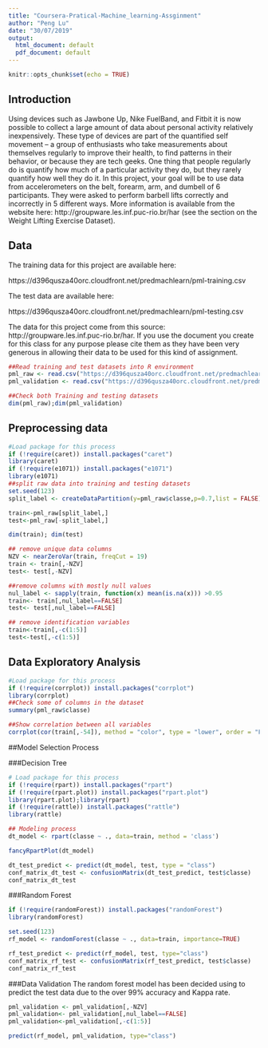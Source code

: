 ```yaml
---
title: "Coursera-Pratical-Machine_learning-Assginment"
author: "Peng Lu"
date: "30/07/2019"
output:
  html_document: default
  pdf_document: default
---
```


```r
knitr::opts_chunk$set(echo = TRUE)
```

## Introduction

Using devices such as Jawbone Up, Nike FuelBand, and Fitbit it is now possible to collect a large amount of data about personal activity relatively inexpensively. These type of devices are part of the quantified self movement – a group of enthusiasts who take measurements about themselves regularly to improve their health, to find patterns in their behavior, or because they are tech geeks. One thing that people regularly do is quantify how much of a particular activity they do, but they rarely quantify how well they do it. In this project, your goal will be to use data from accelerometers on the belt, forearm, arm, and dumbell of 6 participants. They were asked to perform barbell lifts correctly and incorrectly in 5 different ways. More information is available from the website here: http://groupware.les.inf.puc-rio.br/har (see the section on the Weight Lifting Exercise Dataset).

## Data
The training data for this project are available here:

https://d396qusza40orc.cloudfront.net/predmachlearn/pml-training.csv

The test data are available here:

https://d396qusza40orc.cloudfront.net/predmachlearn/pml-testing.csv

The data for this project come from this source: http://groupware.les.inf.puc-rio.br/har. If you use the document you create for this class for any purpose please cite them as they have been very generous in allowing their data to be used for this kind of assignment.

```r
##Read training and test datasets into R environment
pml_raw <- read.csv("https://d396qusza40orc.cloudfront.net/predmachlearn/pml-training.csv", header = TRUE)
pml_validation <- read.csv("https://d396qusza40orc.cloudfront.net/predmachlearn/pml-testing.csv", header = TRUE)

##Check both Training and testing datasets
dim(pml_raw);dim(pml_validation)
```

## Preprocessing data

```r
#Load package for this process
if (!require(caret)) install.packages("caret")
library(caret)
if (!require(e1071)) install.packages("e1071")
library(e1071)
##split raw data into training and testing datasets
set.seed(123)
split_label <- createDataPartition(y=pml_raw$classe,p=0.7,list = FALSE)

train<-pml_raw[split_label,]
test<-pml_raw[-split_label,]

dim(train); dim(test)

## remove unique data columns
NZV <- nearZeroVar(train, freqCut = 19)
train <- train[,-NZV]
test<- test[,-NZV]

##remove columns with mostly null values
nul_label <- sapply(train, function(x) mean(is.na(x))) >0.95
train<- train[,nul_label==FALSE]
test<- test[,nul_label==FALSE]

## remove identification variables
train<-train[,-c(1:5)]
test<-test[,-c(1:5)]
```

## Data Exploratory Analysis

```r
#Load package for this process
if (!require(corrplot)) install.packages("corrplot")
library(corrplot)
##Check some of columns in the dataset
summary(pml_raw$classe)

##Show correlation between all variables
corrplot(cor(train[,-54]), method = "color", type = "lower", order = "FPC", tl.cex=0.8, tl.col = rgb(0,0,0))
```

##Model Selection Process

###Decision Tree
```r
# Load package for this process
if (!require(rpart)) install.packages("rpart")
if (!require(rpart.plot)) install.packages("rpart.plot")
library(rpart.plot);library(rpart)
if (!require(rattle)) install.packages("rattle")
library(rattle)

## Modeling process
dt_model <- rpart(classe ~ ., data=train, method = 'class')

fancyRpartPlot(dt_model)

dt_test_predict <- predict(dt_model, test, type = "class")
conf_matrix_dt_test <- confusionMatrix(dt_test_predict, test$classe)
conf_matrix_dt_test
```

###Random Forest
```r
if (!require(randomForest)) install.packages("randomForest")
library(randomForest)

set.seed(123)
rf_model <- randomForest(classe ~ ., data=train, importance=TRUE)

rf_test_predict <- predict(rf_model, test, type="class")
conf_matrix_rf_test <- confusionMatrix(rf_test_predict, test$classe)
conf_matrix_rf_test
```

###Data Validation
The random forest model has been decided using to predict the test data due to the over 99% accuracy and Kappa rate.
```r
pml_validation <- pml_validation[,-NZV]
pml_validation<- pml_validation[,nul_label==FALSE]
pml_validation<-pml_validation[,-c(1:5)]

predict(rf_model, pml_validation, type="class")

```
